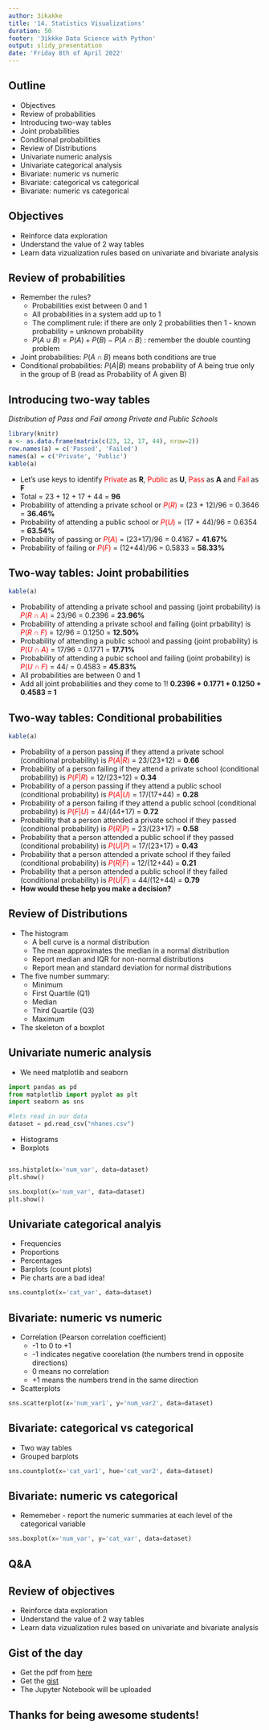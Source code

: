 ```yaml
---
author: 3ikakke
title: '14. Statistics Visualizations'
duration: 50
footer: '3ikkke Data Science with Python'
output: slidy_presentation
date: 'Friday 8th of April 2022'
---
```


## Outline  
- Objectives  
- Review of probabilities  
- Introducing two-way tables  
- Joint probabilities    
- Conditional probabilities    
- Review of Distributions   
- Univariate numeric analysis  
- Univariate categorical analysis  
- Bivariate: numeric vs numeric  
- Bivariate: categorical vs categorical  
- Bivariate: numeric vs categorical  

## Objectives  
- Reinforce data exploration  
- Understand the value of 2 way tables  
- Learn data vizualization rules based on univariate and bivariate analysis  


## Review of probabilities  
- Remember the rules?  
	+ Probabilities exist between 0 and 1  
	+ All probabilities in a system add up to 1  
	+ The compliment rule: if there are only 2 probabilities then 1 - known probability = unknown probability  
	+ $P(A\cup{B}) = P(A) + P(B) - P(A\cap{B})$ : remember the double counting problem  
- Joint probabilities: $P(A\cap{B})$ means both conditions are true  
- Conditional probabilities: $P(A|B)$ means probability of A being true only in the group of B (read as Probability of A given B)  

## Introducing two-way tables  
*Distribution of Pass and Fail among Private and Public Schools*
```r
library(knitr)
a <- as.data.frame(matrix(c(23, 12, 17, 44), nrow=2))
row.names(a) = c('Passed', 'Failed')
names(a) = c('Private', 'Public')
kable(a)
```  

- Let's use keys to identify <span style='color: red'>Private</span> as **R**, <span style='color: red'>Public</span> as **U**, <span style='color: red'>Pass</span> as **A** and <span style='color: red'>Fail</span> as **F**  
- Total = 23 + 12 + 17 + 44 = **96**  
- Probability of attending a private school or <span style='color: red'>$P(R)$</span> = (23 + 12)/96 = 0.3646 = **36.46%**  
- Probability of attending a public school or <span style='color: red'>$P(U)$</span> = (17 + 44)/96 = 0.6354 = **63.54%**  
- Probability of passing or <span style='color: red'>$P(A)$</span> = (23+17)/96 = 0.4167 = **41.67%**  
- Probability of failing or <span style='color: red'>$P(F)$</span> = (12+44)/96 = 0.5833 = **58.33%**  

## Two-way tables: Joint probabilities    

```r
kable(a)
```  
- Probability of attending a private school and passing (joint probability) is <span style='color: red'>$P(R\cap{A})$</span> = 23/96 = 0.2396 = **23.96%**  
- Probability of attending a private school and failing (joint prbability) is <span style='color: red'>$P(R\cap{F})$</span> = 12/96 = 0.1250 = **12.50%**  
- Probability of attending a public school and passing (joint probability) is <span style='color: red'>$P(U\cap{A})$</span> = 17/96 = 0.1771 = **17.71%**  
- Probability of attending a pubic school and failing (joint probability) is <span style='color: red'>$P(U\cap{F})$</span> = 44/ = 0.4583 = **45.83%**  
- All probabilities are between 0 and 1  
- Add all joint probabilities and they come to 1! **0.2396 + 0.1771 + 0.1250 + 0.4583  = 1** 


## Two-way tables: Conditional probabilities    
```r
kable(a)
```  
- Probability of a person passing if they attend a private school (conditional probability) is <span style='color: red'>$P(A|R)$</span> = 23/(23+12) = **0.66**  
- Probability of a person failing if they attend a private school (conditional probability) is <span style='color: red'>$P(F|R)$</span> = 12/(23+12) = **0.34**  
- Probability of a person passing if they attend a public school (conditional probability) is <span style='color: red'>$P(A|U)$</span> = 17/(17+44) = **0.28**  
- Probability of a person failing if they attend a public school (conditional probability) is <span style='color: red'>$P(F|U)$</span> = 44/(44+17) = **0.72**  
- Probability that a person attended a private school if they passed (conditional probability) is <span style='color: red'>$P(R|P)$</span> = 23/(23+17) = **0.58**  
- Probability that a person attended a public school if they passed (conditional probability) is <span style='color: red'>$P(U|P)$</span> = 17/(23+17) = **0.43**  
- Probability that a person attended a private school if they failed (conditional probability) is <span style='color: red'>$P(R|F)$</span> = 12/(12+44) = **0.21**  
- Probability that a person attended a public school if they failed (conditional probability) is <span style='color: red'>$P(U|F)$</span> = 44/(12+44) = **0.79**     
- **How would these help you make a decision?**  


## Review of Distributions   
- The histogram  
	+ A bell curve is a normal distribution    
	+ The mean approximates the median in a normal distribution   
	+ Report median and IQR for non-normal distributions  
	+ Report mean and standard deviation for normal distributions  
- The five number summary:
	+ Minimum  
	+ First Quartile (Q1)  
	+ Median  
	+ Third Quartile (Q3)  
	+ Maximum  
- The skeleton of a boxplot  

## Univariate numeric analysis  
- We need matplotlib and seaborn  
```python
import pandas as pd  
from matplotlib import pyplot as plt  
import seaborn as sns  

#lets read in our data  
dataset = pd.read_csv("nhanes.csv")
```  
- Histograms  
- Boxplots  
```python 

sns.histplot(x='num_var', data=dataset)
plt.show() 

sns.boxplot(x='num_var', data=dataset)
plt.show() 
```  


## Univariate categorical analyis  
- Frequencies  
- Proportions  
- Percentages  
- Barplots (count plots)    
- Pie charts are a bad idea!  
```python  
sns.countplot(x='cat_var', data=dataset)
```  

## Bivariate: numeric vs numeric  
- Correlation (Pearson correlation coefficient)  
	+ -1 to 0 to +1 
	+ -1 indicates negative coorelation (the numbers trend in opposite directions)  
	+ 0 means no correlation  
	+ +1 means the numbers trend in the same direction  
- Scatterplots 
```python  
sns.scatterplot(x='num_var1', y='num_var2', data=dataset)
```  

## Bivariate: categorical vs categorical  
- Two way tables  
- Grouped barplots  
```python 
sns.countplot(x='cat_var1', hue='cat_var2', data=dataset)
```  


## Bivariate: numeric vs categorical  
- Rememeber - report the numeric summaries at each level of the categorical variable  
```python 
sns.boxplot(x='num_var', y='cat_var', data=dataset)
```  

## Q&A  

## Review of objectives  
- Reinforce data exploration  
- Understand the value of 2 way tables  
- Learn data vizualization rules based on univariate and bivariate analysis  

## Gist of the day  
- Get the pdf from [here](./14.Statistics.Visuals.pdf)  
- Get the [gist]()    
- The Jupyter Notebook will be uploaded  

## Thanks for being awesome students!  


